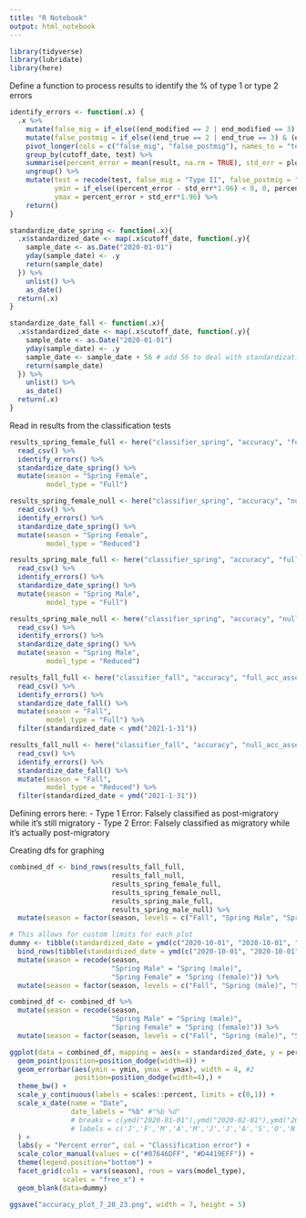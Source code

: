 ```yaml
---
title: "R Notebook"
output: html_notebook
---
```


```r
library(tidyverse)
library(lubridate)
library(here)
```

Define a function to process results to identify the % of type 1 or type 2 errors
```r
identify_errors <- function(.x) {
  .x %>% 
    mutate(false_mig = if_else((end_modified == 2 | end_modified == 3) & (end_true == 4 | end_true == 5), 1, 0)) %>% 
    mutate(false_postmig = if_else((end_true == 2 | end_true == 3) & (end_modified == 4 | end_modified == 5), 1, 0)) %>% 
    pivot_longer(cols = c("false_mig", "false_postmig"), names_to = "test", values_to = "result") %>% 
    group_by(cutoff_date, test) %>% 
    summarise(percent_error = mean(result, na.rm = TRUE), std_err = plotrix::std.error(result)) %>% 
    ungroup() %>% 
    mutate(test = recode(test, false_mig = "Type II", false_postmig = "Type I"),
           ymin = if_else((percent_error - std_err*1.96) < 0, 0, percent_error - std_err*1.96),
           ymax = percent_error + std_err*1.96) %>% 
    return()
}

standardize_date_spring <- function(.x){
  .x$standardized_date <- map(.x$cutoff_date, function(.y){
    sample_date <- as.Date("2020-01-01")
    yday(sample_date) <- .y
    return(sample_date)
  }) %>% 
    unlist() %>% 
    as_date()
  return(.x)
}

standardize_date_fall <- function(.x){ 
  .x$standardized_date <- map(.x$cutoff_date, function(.y){
    sample_date <- as.Date("2020-01-01")
    yday(sample_date) <- .y
    sample_date <- sample_date + 56 # add 56 to deal with standardization in prep_data (days_subtract)
    return(sample_date)
  }) %>% 
    unlist() %>% 
    as_date()
  return(.x)
}
```

Read in results from the classification tests
```r
results_spring_female_full <- here("classifier_spring", "accuracy", "full_female", "accuracy_results_female_full.csv") %>% 
  read_csv() %>% 
  identify_errors() %>% 
  standardize_date_spring() %>% 
  mutate(season = "Spring Female",
         model_type = "Full")

results_spring_female_null <- here("classifier_spring", "accuracy", "null_female", "accuracy_results_female_null.csv") %>% 
  read_csv() %>% 
  identify_errors() %>% 
  standardize_date_spring() %>% 
  mutate(season = "Spring Female",
         model_type = "Reduced")

results_spring_male_full <- here("classifier_spring", "accuracy", "full_male", "accuracy_results_male_full.csv") %>% 
  read_csv() %>% 
  identify_errors() %>% 
  standardize_date_spring() %>% 
  mutate(season = "Spring Male",
         model_type = "Full")

results_spring_male_null <- here("classifier_spring", "accuracy", "null_male", "accuracy_results_male_null.csv") %>% 
  read_csv() %>% 
  identify_errors() %>% 
  standardize_date_spring() %>% 
  mutate(season = "Spring Male",
         model_type = "Reduced")

results_fall_full <- here("classifier_fall", "accuracy", "full_acc_assessment", "accuracy_results_fall_full.csv") %>% 
  read_csv() %>% 
  identify_errors() %>% 
  standardize_date_fall() %>% 
  mutate(season = "Fall",
         model_type = "Full") %>% 
  filter(standardized_date < ymd("2021-1-31"))

results_fall_null <- here("classifier_fall", "accuracy", "null_acc_assessment", "accuracy_results_fall_null.csv") %>% 
  read_csv() %>% 
  identify_errors() %>% 
  standardize_date_fall() %>% 
  mutate(season = "Fall",
         model_type = "Reduced") %>% 
  filter(standardized_date < ymd("2021-1-31"))
```

Defining errors here:
- Type 1 Error: Falsely classified as post-migratory while it's still migratory
- Type 2 Error: Falsely classified as migratory while it's actually post-migratory

Creating dfs for graphing
```r
combined_df <- bind_rows(results_fall_full, 
                         results_fall_null, 
                         results_spring_female_full, 
                         results_spring_female_null, 
                         results_spring_male_full, 
                         results_spring_male_null) %>% 
  mutate(season = factor(season, levels = c("Fall", "Spring Male", "Spring Female"), ordered = TRUE))

# This allows for custom limits for each plot
dummy <- tibble(standardized_date = ymd(c("2020-10-01", "2020-10-01", "2020-03-01", "2020-03-01", "2020-03-01", "2020-03-01", "2021-02-05", "2021-02-05", "2020-07-01", "2020-07-01", "2020-07-01", "2020-07-01")), percent_error = 0, season = c("Fall", "Fall", "Spring Male", "Spring Male", "Spring Female", "Spring Female", "Fall", "Fall", "Spring Male", "Spring Male", "Spring Female", "Spring Female"), model_type = c("Full", "Reduced", "Full", "Reduced", "Full", "Reduced", "Full", "Reduced", "Full", "Reduced", "Full", "Reduced"), test = "Type I") %>% 
  bind_rows(tibble(standardized_date = ymd(c("2020-10-01", "2020-10-01", "2020-03-01", "2020-03-01", "2020-03-01", "2020-03-01", "2021-02-05", "2021-02-05", "2020-07-01", "2020-07-01", "2020-07-01", "2020-07-01")), percent_error = 0, season = c("Fall", "Fall", "Spring Male", "Spring Male", "Spring Female", "Spring Female", "Fall", "Fall", "Spring Male", "Spring Male", "Spring Female", "Spring Female"), model_type = c("Full", "Reduced", "Full", "Reduced", "Full", "Reduced", "Full", "Reduced", "Full", "Reduced", "Full", "Reduced"), test = "Type II")) %>% 
  mutate(season = recode(season, 
                         "Spring Male" = "Spring (male)",
                         "Spring Female" = "Spring (female)")) %>% 
  mutate(season = factor(season, levels = c("Fall", "Spring (male)", "Spring (female)"), ordered = TRUE))

combined_df <- combined_df %>% 
  mutate(season = recode(season, 
                         "Spring Male" = "Spring (male)",
                         "Spring Female" = "Spring (female)")) %>% 
  mutate(season = factor(season, levels = c("Fall", "Spring (male)", "Spring (female)"), ordered = TRUE))
```

```r
ggplot(data = combined_df, mapping = aes(x = standardized_date, y = percent_error, col = test)) +
  geom_point(position=position_dodge(width=4)) +
  geom_errorbar(aes(ymin = ymin, ymax = ymax), width = 4, #2
                position=position_dodge(width=4),) +
  theme_bw() +
  scale_y_continuous(labels = scales::percent, limits = c(0,1)) +
  scale_x_date(name = "Date",
               date_labels = "%b" #"%b %d"
               # breaks = c(ymd("2020-01-01"),ymd("2020-02-01"),ymd("2020-03-01"),ymd("2020-04-01"),ymd("2020-05-01"),ymd("2020-06-01"),ymd("2020-07-01"),ymd("2020-08-01"),ymd("2020-09-01"), ymd("2020-10-01"), ymd("2020-11-01"), ymd("2020-12-01"), ymd("2021-1-01"), ymd("2021-2-01"), ymd("2021-3-01"), ymd("2021-4-01")),
               # labels = c('J','F','M','A','M','J','J','A','S','O','N','D', 'J', 'F', 'M', 'A')
  ) +
  labs(y = "Percent error", col = "Classification error") +
  scale_color_manual(values = c("#07646DFF", "#D4419EFF")) +
  theme(legend.position="bottom") +
  facet_grid(cols = vars(season), rows = vars(model_type),
             scales = "free_x") +
  geom_blank(data=dummy)

ggsave("accuracy_plot_7_28_23.png", width = 7, height = 5)
```


